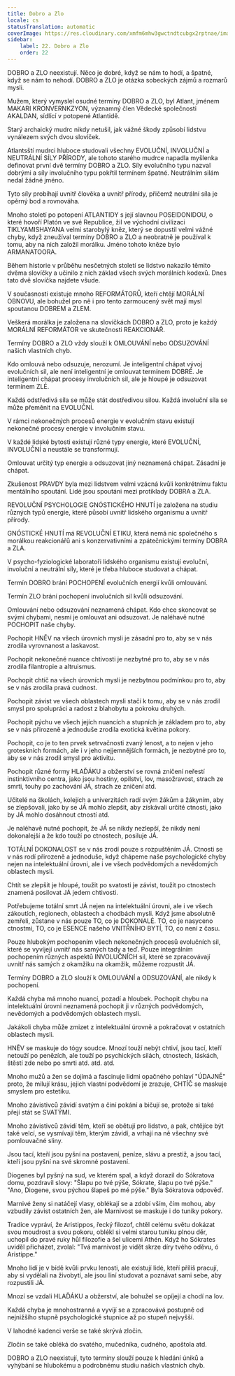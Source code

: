 ```yaml
---
title: Dobro a Zlo
locale: cs
statusTranslation: automatic
coverImage: https://res.cloudinary.com/xmfm6mhw3gwctndtcubgx2rptnae/image/upload/v1740337243/small_cover_educacion_fundamental_a051170f1c.webp
sidebar:
    label: 22. Dobro a Zlo
    order: 22
---
```

DOBRO a ZLO neexistují. Něco je dobré, když se nám to hodí, a špatné, když se nám to nehodí. DOBRO a ZLO je otázka sobeckých zájmů a rozmarů mysli.

Mužem, který vymyslel osudné termíny DOBRO a ZLO, byl Atlant, jménem MAKARI KRONVERNKZYON, významný člen Vědecké společnosti AKALDAN, sídlící v potopené Atlantidě.

Starý archaický mudrc nikdy netušil, jak vážné škody způsobí lidstvu vynálezem svých dvou slovíček.

Atlantsští mudrci hluboce studovali všechny EVOLUČNÍ, INVOLUČNÍ a NEUTRÁLNÍ SÍLY PŘÍRODY, ale tohoto starého mudrce napadla myšlenka definovat první dvě termíny DOBRO a ZLO. Síly evolučního typu nazval dobrými a síly involučního typu pokřtil termínem špatné. Neutrálním silám nedal žádné jméno.

Tyto síly probíhají uvnitř člověka a uvnitř přírody, přičemž neutrální síla je opěrný bod a rovnováha.

Mnoho století po potopení ATLANTIDY s její slavnou POSEIDONIDOU, o které hovoří Platón ve své Republice, žil ve východní civilizaci TIKLYAMISHAYANA velmi starobylý kněz, který se dopustil velmi vážné chyby, když zneužíval termíny DOBRO a ZLO a neobratně je používal k tomu, aby na nich založil morálku. Jméno tohoto kněze bylo ARMANATOORA.

Během historie v průběhu nesčetných století se lidstvo nakazilo těmito dvěma slovíčky a učinilo z nich základ všech svých morálních kodexů. Dnes tato dvě slovíčka najdete všude.

V současnosti existuje mnoho REFORMÁTORŮ, kteří chtějí MORÁLNÍ OBNOVU, ale bohužel pro ně i pro tento zarmoucený svět mají mysl spoutanou DOBREM a ZLEM.

Veškerá morálka je založena na slovíčkách DOBRO a ZLO, proto je každý MORÁLNÍ REFORMÁTOR ve skutečnosti REAKCIONÁŘ.

Termíny DOBRO a ZLO vždy slouží k OMLOUVÁNÍ nebo ODSUZOVÁNÍ našich vlastních chyb.

Kdo omlouvá nebo odsuzuje, nerozumí. Je inteligentní chápat vývoj evolučních sil, ale není inteligentní je omlouvat termínem DOBRÉ. Je inteligentní chápat procesy involučních sil, ale je hloupé je odsuzovat termínem ZLÉ.

Každá odstředivá síla se může stát dostředivou silou. Každá involuční síla se může přeměnit na EVOLUČNÍ.

V rámci nekonečných procesů energie v evolučním stavu existují nekonečné procesy energie v involučním stavu.

V každé lidské bytosti existují různé typy energie, které EVOLUČNÍ, INVOLUČNÍ a neustále se transformují.

Omlouvat určitý typ energie a odsuzovat jiný neznamená chápat. Zásadní je chápat.

Zkušenost PRAVDY byla mezi lidstvem velmi vzácná kvůli konkrétnímu faktu mentálního spoutání. Lidé jsou spoutáni mezi protiklady DOBRA a ZLA.

REVOLUČNÍ PSYCHOLOGIE GNÓSTICKÉHO HNUTÍ je založena na studiu různých typů energie, které působí uvnitř lidského organismu a uvnitř přírody.

GNÓSTICKÉ HNUTÍ má REVOLUČNÍ ETIKU, která nemá nic společného s morálkou reakcionářů ani s konzervativními a zpátečnickými termíny DOBRA a ZLA.

V psycho-fyziologické laboratoři lidského organismu existují evoluční, involuční a neutrální síly, které je třeba hluboce studovat a chápat.

Termín DOBRO brání POCHOPENÍ evolučních energií kvůli omlouvání.

Termín ZLO brání pochopení involučních sil kvůli odsuzování.

Omlouvání nebo odsuzování neznamená chápat. Kdo chce skoncovat se svými chybami, nesmí je omlouvat ani odsuzovat. Je naléhavě nutné POCHOPIT naše chyby.

Pochopit HNĚV na všech úrovních mysli je zásadní pro to, aby se v nás zrodila vyrovnanost a laskavost.

Pochopit nekonečné nuance chtivosti je nezbytné pro to, aby se v nás zrodila filantropie a altruismus.

Pochopit chtíč na všech úrovních mysli je nezbytnou podmínkou pro to, aby se v nás zrodila pravá cudnost.

Pochopit závist ve všech oblastech mysli stačí k tomu, aby se v nás zrodil smysl pro spolupráci a radost z blahobytu a pokroku druhých.

Pochopit pýchu ve všech jejích nuancích a stupních je základem pro to, aby se v nás přirozeně a jednoduše zrodila exotická květina pokory.

Pochopit, co je to ten prvek setrvačnosti zvaný lenost, a to nejen v jeho groteskních formách, ale i v jeho nejjemnějších formách, je nezbytné pro to, aby se v nás zrodil smysl pro aktivitu.

Pochopit různé formy HLAĎÁKU a obžerství se rovná zničení neřestí instinktivního centra, jako jsou hostiny, opilství, lov, masožravost, strach ze smrti, touhy po zachování JÁ, strach ze zničení atd.

Učitelé na školách, kolejích a univerzitách radí svým žákům a žákyním, aby se zlepšovali, jako by se JÁ mohlo zlepšit, aby získávali určité ctnosti, jako by JÁ mohlo dosáhnout ctností atd.

Je naléhavě nutné pochopit, že JÁ se nikdy nezlepší, že nikdy není dokonalejší a že kdo touží po ctnostech, posiluje JÁ.

TOTÁLNÍ DOKONALOST se v nás zrodí pouze s rozpuštěním JÁ. Ctnosti se v nás rodí přirozeně a jednoduše, když chápeme naše psychologické chyby nejen na intelektuální úrovni, ale i ve všech podvědomých a nevědomých oblastech mysli.

Chtít se zlepšit je hloupé, toužit po svatosti je závist, toužit po ctnostech znamená posilovat JÁ jedem chtivosti.

Potřebujeme totální smrt JÁ nejen na intelektuální úrovni, ale i ve všech zákoutích, regionech, oblastech a chodbách mysli. Když jsme absolutně zemřeli, zůstane v nás pouze TO, co je DOKONALÉ. TO, co je nasyceno ctnostmi, TO, co je ESENCE našeho VNITŘNÍHO BYTÍ, TO, co není z času.

Pouze hlubokým pochopením všech nekonečných procesů evolučních sil, které se vyvíjejí uvnitř nás samých tady a teď. Pouze integrálním pochopením různých aspektů INVOLUČNÍCH sil, které se zpracovávají uvnitř nás samých z okamžiku na okamžik, můžeme rozpustit JÁ.

Termíny DOBRO a ZLO slouží k OMLOUVÁNÍ a ODSUZOVÁNÍ, ale nikdy k pochopení.

Každá chyba má mnoho nuancí, pozadí a hloubek. Pochopit chybu na intelektuální úrovni neznamená pochopit ji v různých podvědomých, nevědomých a podvědomých oblastech mysli.

Jakákoli chyba může zmizet z intelektuální úrovně a pokračovat v ostatních oblastech mysli.

HNĚV se maskuje do tógy soudce. Mnozí touží nebýt chtiví, jsou tací, kteří netouží po penězích, ale touží po psychických silách, ctnostech, láskách, štěstí zde nebo po smrti atd. atd. atd.

Mnoho mužů a žen se dojímá a fascinuje lidmi opačného pohlaví "ÚDAJNĚ" proto, že milují krásu, jejich vlastní podvědomí je zrazuje, CHTÍČ se maskuje smyslem pro estetiku.

Mnoho závistivců závidí svatým a činí pokání a bičují se, protože si také přejí stát se SVATÝMI.

Mnoho závistivců závidí těm, kteří se obětují pro lidstvo, a pak, chtějíce být také velcí, se vysmívají těm, kterým závidí, a vrhají na ně všechny své pomlouvačné sliny.

Jsou tací, kteří jsou pyšní na postavení, peníze, slávu a prestiž, a jsou tací, kteří jsou pyšní na své skromné postavení.

Diogenes byl pyšný na sud, ve kterém spal, a když dorazil do Sókratova domu, pozdravil slovy: "Šlapu po tvé pýše, Sókrate, šlapu po tvé pýše." "Ano, Diogene, svou pýchou šlapeš po mé pýše." Byla Sókratova odpověď.

Marnivé ženy si natáčejí vlasy, oblékají se a zdobí vším, čím mohou, aby vzbudily závist ostatních žen, ale Marnivost se maskuje i do tuniky pokory.

Tradice vypráví, že Aristippos, řecký filozof, chtěl celému světu dokázat svou moudrost a svou pokoru, oblékl si velmi starou tuniku plnou děr, uchopil do pravé ruky hůl filozofie a šel ulicemi Athén. Když ho Sókrates uviděl přicházet, zvolal: "Tvá marnivost je vidět skrze díry tvého oděvu, ó Aristippe."

Mnoho lidí je v bídě kvůli prvku lenosti, ale existují lidé, kteří příliš pracují, aby si vydělali na živobytí, ale jsou líní studovat a poznávat sami sebe, aby rozpustili JÁ.

Mnozí se vzdali HLAĎÁKU a obžerství, ale bohužel se opíjejí a chodí na lov.

Každá chyba je mnohostranná a vyvíjí se a zpracovává postupně od nejnižšího stupně psychologické stupnice až po stupeň nejvyšší.

V lahodné kadenci verše se také skrývá zločin.

Zločin se také obléká do svatého, mučedníka, cudného, apoštola atd.

DOBRO a ZLO neexistují, tyto termíny slouží pouze k hledání úniků a vyhýbání se hlubokému a podrobnému studiu našich vlastních chyb.


